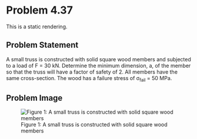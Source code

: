 # Problem 4.37 {.unnumbered}

This is a static rendering.

## Problem Statement
A small truss is constructed with solid square wood members and subjected to a load of F = 30 kN. Determine the minimum dimension, a, of the member so that the truss will have a factor of safety of 2. All members have the same cross-section. The wood has a failure stress of σ<sub>fail</sub> = 50 MPa.

## Problem Image

![Figure 1: A small truss is constructed with solid square wood members](images/157.png){fig-alt="Picture with a truss pointing down. The horizontal bar AC has angled components AD and CD where the two components meet. There is a member DB that intersects with the horizontal."}
